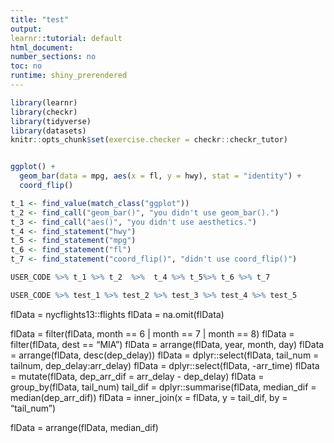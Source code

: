 ```yaml
---
title: "test"
output: 
learnr::tutorial: default
html_document: 
number_sections: no
toc: no
runtime: shiny_prerendered
---
```



```r
library(learnr)
library(checkr)
library(tidyverse)
library(datasets)
knitr::opts_chunk$set(exercise.checker = checkr::checkr_tutor)


```


```r

```

```r
ggplot() +
  geom_bar(data = mpg, aes(x = fl, y = hwy), stat = "identity") +
  coord_flip()
```
```r
t_1 <- find_value(match_class("ggplot")) 
t_2 <- find_call("geom_bar()", "you didn't use geom_bar().") 
t_3 <- find_call("aes()", "you didn't use aesthetics.") 
t_4 <- find_statement("hwy") 
t_5 <- find_statement("mpg")
t_6 <- find_statement("fl") 
t_7 <- find_statement("coord_flip()", "didn't use coord_flip()")

USER_CODE %>% t_1 %>% t_2  %>%  t_4 %>% t_5%>% t_6 %>% t_7 
```

```r


USER_CODE %>% test_1 %>% test_2 %>% test_3 %>% test_4 %>% test_5

```


flData = nycflights13::flights
flData = na.omit(flData)

flData = filter(flData, month == 6 | month == 7 | month == 8)
flData = filter(flData, dest == "MIA")
flData = arrange(flData, year, month, day)
flData = arrange(flData, desc(dep_delay))
flData = dplyr::select(flData, tail_num = tailnum, dep_delay:arr_delay)
flData = dplyr::select(flData, -arr_time)
flData = mutate(flData, dep_arr_dif = arr_delay - dep_delay)
flData = group_by(flData, tail_num)
tail_dif = dplyr::summarise(flData, median_dif = median(dep_arr_dif))
flData = inner_join(x = flData, y = tail_dif, by = "tail_num")

flData = arrange(flData, median_dif)
